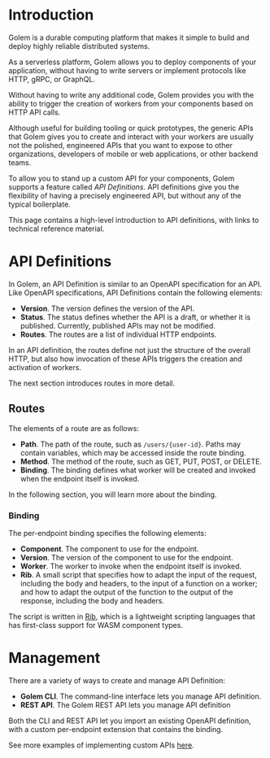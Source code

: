 
# Introduction

Golem is a durable computing platform that makes it simple to build and deploy
highly reliable distributed systems.

As a serverless platform, Golem allows you to deploy components of your
application, without having to write servers or implement protocols like HTTP,
gRPC, or GraphQL.

Without having to write any additional code, Golem provides you with the ability
to trigger the creation of workers from your components based on HTTP API calls.

Although useful for building tooling or quick prototypes, the generic APIs that
Golem gives you to create and interact with your workers are usually not the
polished, engineered APIs that you want to expose to other organizations,
developers of mobile or web applications, or other backend teams.

To allow you to stand up a custom API for your components, Golem supports a
feature called _API Definitions_. API definitions give you the flexibility of
having a precisely engineered API, but without any of the typical boilerplate.

This page contains a high-level introduction to API definitions, with links to
technical reference material.

# API Definitions

In Golem, an API Definition is similar to an OpenAPI specification for an API.
Like OpenAPI specifications, API Definitions contain the following elements:

- **Version**. The version defines the version of the API.
- **Status**. The status defines whether the API is a draft, or whether it is
  published. Currently, published APIs may not be modified.
- **Routes**. The routes are a list of individual HTTP endpoints.

In an API definition, the routes define not just the structure of the overall
HTTP, but also how invocation of these APIs triggers the creation and activation
of workers.

The next section introduces routes in more detail.

## Routes

The elements of a route are as follows:

- **Path**. The path of the route, such as `/users/{user-id}`. Paths may
  contain variables, which may be accessed inside the route binding.
- **Method**. The method of the route, such as GET, PUT, POST, or DELETE.
- **Binding**. The binding defines what worker will be created and invoked
  when the endpoint itself is invoked.

In the following section, you will learn more about the binding.

### Binding

The per-endpoint binding specifies the following elements:

- **Component**. The component to use for the endpoint.
- **Version**. The version of the component to use for the endpoint.
- **Worker**. The worker to invoke when the endpoint itself is invoked.
- **Rib**. A small script that specifies how to adapt the input of the request,
  including the body and headers, to the input of a function on a worker; and
  how to adapt the output of the function to the output of the response,
  including the body and headers.

The script is written in [Rib](/docs/rib.mdx), which is a lightweight scripting
languages that has first-class support for WASM component types.

# Management

There are a variety of ways to create and manage API Definition:

- **Golem CLI**. The command-line interface lets you manage API definition.
- **REST API**. The Golem REST API lets you manage API definition

Both the CLI and REST API let you import an existing OpenAPI definition, with
a custom per-endpoint extension that contains the binding.

See more examples of implementing custom APIs [here](/docs/invoke/making-custom-apis.mdx).
